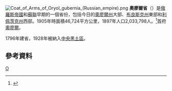 [[File:Coat_of_Arms_of_Oryol_gubernia_(Russian_empire).png|right]]
'''奧廖爾省'''（{{lang|ru|Орло́вская губе́рния}}）是[[俄羅斯帝國|俄羅斯帝國]]和[[蘇聯|蘇聯]]早期的一個省份，包括今日的[[奧廖爾州|奧廖爾州]]大部、[[布良斯克州|布良斯克州]]東部和[[利佩茨克州|利佩茨克州]]西部。1905年時面積46,724平方公里，1897年人口2,033,798人。<ref>{{Cite web |url=http://demoscope.ru/weekly/ssp/rus_lan_97.php?reg=54 |title=Первая всеобщая перепись населения Российской Империи 1897 г. |access-date=2008-08-05 |archive-date=2019-07-31 |archive-url=https://web.archive.org/web/20190731020702/http://www.demoscope.ru/weekly/ssp/rus_lan_97.php?reg=54 |dead-url=no }}</ref>首府[[奧廖爾|奧廖爾]]。

1796年建省，1928年被納入[[中央黑土區|中央黑土區]]。

==參考資料==
<div class="references-small">
<references />
</div>
{{ImpRussia}}
[[Category:俄羅斯帝國行政區劃|О]]